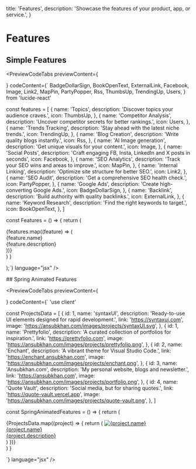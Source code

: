 
  title: 'Features',
  description: 'Showcase the features of your product, app, or service.',
}

# Features

## Simple Features

<PreviewCodeTabs
  previewContent={
    <div className="group">
      <Features />
    </div>
  }
  codeContent={`
  BadgeDollarSign,
  BookOpenText,
  ExternalLink,
  Facebook,
  Image,
  Link2,
  MapPin,
  PartyPopper,
  Rss,
  ThumbsUp,
  TrendingUp,
  Users,
} from 'lucide-react'

const features = [
{
name: 'Topics',
description: 'Discover topics your audience craves.',
icon: ThumbsUp,
},
{
name: 'Competitor Analysis',
description: 'Uncover competitor secrets for better rankings.',
icon: Users,
},
{
name: 'Trends Tracking',
description: 'Stay ahead with the latest niche trends.',
icon: TrendingUp,
},
{
name: 'Blog Creation',
description: 'Write quality blogs instantly.',
icon: Rss,
},
{
name: 'AI Image generation',
description: 'Get unique visuals for your content.',
icon: Image,
},
{
name: 'Social Posts',
description: 'Craft engaging FB, Insta, LinkedIn and X posts in seconds',
icon: Facebook,
},
{
name: 'SEO Analytics',
description: 'Track your SEO wins and areas to improve.',
icon: MapPin,
},
{
name: 'Internal Linking',
description: 'Optimize site structure for better SEO.',
icon: Link2,
},
{
name: 'SEO Audit',
description: 'Get a comprehensive SEO health check.',
icon: PartyPopper,
},
{
name: 'Google Ads',
description: 'Create high-converting Google Ads.',
icon: BadgeDollarSign,
},
{
name: 'Backlink',
description: 'Build authority with quality backlinks.',
icon: ExternalLink,
},
{
name: 'Keyword Research',
description: 'Find the right keywords to target.',
icon: BookOpenText,
},
]

const Features = () => {
return (

<div className="mx-auto max-w-7xl">
  <div
    className="mx-auto grid max-w-2xl grid-cols-2 gap-x-6 gap-y-10
  text-base leading-7 text-gray-600 sm:grid-cols-2 lg:mx-0 lg:max-w-none
  lg:grid-cols-4 lg:gap-x-8 lg:gap-y-16"
  >
    {features.map((feature) => (
      <div key={feature.name} className="relative">
        <div className="flex flex-col">
          <feature.icon
            className="mb-2 h-5 w-5 text-cyan-500"
            aria-hidden="true"
          />
          <div className="text-md inline font-semibold text-gray-800">
            {feature.name}
          </div>
          <div className="inline max-w-xs text-sm text-gray-700">
            {feature.description}
          </div>
        </div>
      </div>
    ))}
  </div>
</div>
) }


);`}
language="jsx"
/>

<div className="mt-10 border-t border-gray-200"></div>

<div className="my-4"></div>
## Spring Animated Features

<PreviewCodeTabs
  previewContent={
    <div className="group">
      <SpringAnimatedFeatures />
    </div>
  }
  codeContent={`
 'use client'


const ProjectsData = [
{
id: 1,
name: 'syntaxUI',
description: 'Ready-to-use UI elements designed for rapid development.',
link: 'https://syntaxui.com',
image: 'https://ansubkhan.com/images/projects/syntaxUI.svg',
},
{
id: 1,
name: 'Prettyfolio',
description: 'A curated collection of portfolios for inspiration.',
link: 'https://prettyfolio.com',
image: 'https://ansubkhan.com/images/projects/prettyfolio.png',
},
{
id: 2,
name: 'Enchant',
description: 'A vibrant theme for Visual Studio Code.',
link: 'https://enchant.ansubkhan.com',
image: 'https://ansubkhan.com/images/projects/enchant.png',
},
{
id: 3,
name: 'Ansubkhan.com',
description: 'My personal website, blogs and newsletter.',
link: 'https://ansubkhan.com',
image: 'https://ansubkhan.com/images/projects/portfolio.png',
},
{
id: 4,
name: 'Quote Vault',
description: 'Social media, but for sharing quotes.',
link: 'https://quote-vault.vercel.app',
image: 'https://ansubkhan.com/images/projects/quote-vault.png',
},
]

const SpringAnimatedFeatures = () => {
return (

<div>
  <div className="grid w-full grid-cols-1 md:grid-cols-3">
    {ProjectsData.map((project) => {
      return (
        <motion.div
          whileHover={{
            y: -8,
          }}
          transition={{
            type: 'spring',
            bounce: 0.7,
          }}
          key={project.id}
          className="mt-5 text-left"
        >
          <a target="_blank" rel="noopener noreferrer" href={project.link}>
            <Image
              src={project.image}
              width={30}
              height={30}
              className="mb-3 rounded-lg"
              alt={project.name}
            />
            <div className="mb-1 text-sm font-medium text-gray-900">
              {project.name}
            </div>
            <div className="max-w-[250px] text-sm font-normal text-gray-500">
              {project.description}
            </div>
          </a>
        </motion.div>
      )
    })}
  </div>
</div>
) }

`}
language="jsx"
/>
